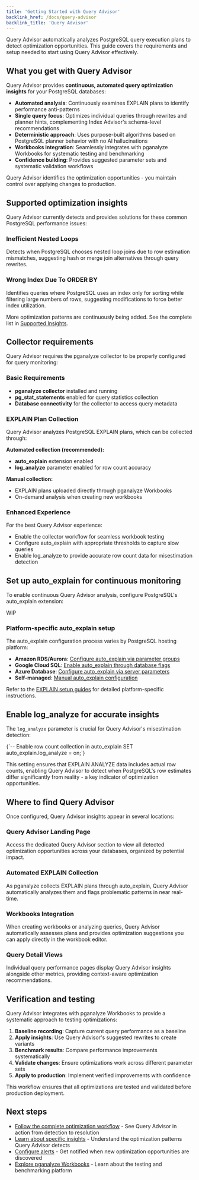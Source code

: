 ```yaml
---
title: 'Getting Started with Query Advisor'
backlink_href: /docs/query-advisor
backlink_title: 'Query Advisor'
---
```


Query Advisor automatically analyzes PostgreSQL query execution plans to detect optimization opportunities. This guide covers the requirements and setup needed to start using Query Advisor effectively.

## What you get with Query Advisor

Query Advisor provides **continuous, automated query optimization insights** for your PostgreSQL databases:

- **Automated analysis**: Continuously examines EXPLAIN plans to identify performance anti-patterns
- **Single query focus**: Optimizes individual queries through rewrites and planner hints, complementing Index Advisor's schema-level recommendations
- **Deterministic approach**: Uses purpose-built algorithms based on PostgreSQL planner behavior with no AI hallucinations
- **Workbooks integration**: Seamlessly integrates with pganalyze Workbooks for systematic testing and benchmarking
- **Confidence building**: Provides suggested parameter sets and systematic validation workflows

Query Advisor identifies the optimization opportunities - you maintain control over applying changes to production.

## Supported optimization insights

Query Advisor currently detects and provides solutions for these common PostgreSQL performance issues:

### Inefficient Nested Loops
Detects when PostgreSQL chooses nested loop joins due to row estimation mismatches, suggesting hash or merge join alternatives through query rewrites.

### Wrong Index Due To ORDER BY
Identifies queries where PostgreSQL uses an index only for sorting while filtering large numbers of rows, suggesting modifications to force better index utilization.

More optimization patterns are continuously being added. See the complete list in [Supported Insights](/docs/query-advisor/insights).

## Collector requirements

Query Advisor requires the pganalyze collector to be properly configured for query monitoring:

### Basic Requirements
- **pganalyze collector** installed and running
- **pg_stat_statements** enabled for query statistics collection
- **Database connectivity** for the collector to access query metadata

### EXPLAIN Plan Collection
Query Advisor analyzes PostgreSQL EXPLAIN plans, which can be collected through:

**Automated collection (recommended):**
- **auto_explain** extension enabled
- **log_analyze** parameter enabled for row count accuracy

**Manual collection:**
- EXPLAIN plans uploaded directly through pganalyze Workbooks
- On-demand analysis when creating new workbooks

### Enhanced Experience
For the best Query Advisor experience:
- Enable the collector workflow for seamless workbook testing
- Configure auto_explain with appropriate thresholds to capture slow queries
- Enable log_analyze to provide accurate row count data for misestimation detection

## Set up auto_explain for continuous monitoring

To enable continuous Query Advisor analysis, configure PostgreSQL's auto_explain extension:

WIP

### Platform-specific auto_explain setup

The auto_explain configuration process varies by PostgreSQL hosting platform:

- **Amazon RDS/Aurora**: [Configure auto_explain via parameter groups](/docs/explain/setup/amazon_rds)
- **Google Cloud SQL**: [Enable auto_explain through database flags](/docs/explain/setup/google_cloud_sql)
- **Azure Database**: [Configure auto_explain via server parameters](/docs/explain/setup/azure_database)
- **Self-managed**: [Manual auto_explain configuration](/docs/explain/setup/self_managed)

Refer to the [EXPLAIN setup guides](/docs/explain/setup) for detailed platform-specific instructions.

## Enable log_analyze for accurate insights

The `log_analyze` parameter is crucial for Query Advisor's misestimation detection:

<CodeBlock language="sql">
{`-- Enable row count collection in auto_explain
SET auto_explain.log_analyze = on;`}
</CodeBlock>

This setting ensures that EXPLAIN ANALYZE data includes actual row counts, enabling Query Advisor to detect when PostgreSQL's row estimates differ significantly from reality - a key indicator of optimization opportunities.

## Where to find Query Advisor

Once configured, Query Advisor insights appear in several locations:

### Query Advisor Landing Page
Access the dedicated Query Advisor section to view all detected optimization opportunities across your databases, organized by potential impact.

### Automated EXPLAIN Collection
As pganalyze collects EXPLAIN plans through auto_explain, Query Advisor automatically analyzes them and flags problematic patterns in near real-time.

### Workbooks Integration
When creating workbooks or analyzing queries, Query Advisor automatically assesses plans and provides optimization suggestions you can apply directly in the workbook editor.

### Query Detail Views
Individual query performance pages display Query Advisor insights alongside other metrics, providing context-aware optimization recommendations.

## Verification and testing

Query Advisor integrates with pganalyze Workbooks to provide a systematic approach to testing optimizations:

1. **Baseline recording**: Capture current query performance as a baseline
2. **Apply insights**: Use Query Advisor's suggested rewrites to create variants
3. **Benchmark results**: Compare performance improvements systematically
4. **Validate changes**: Ensure optimizations work across different parameter sets
5. **Apply to production**: Implement verified improvements with confidence

This workflow ensures that all optimizations are tested and validated before production deployment.

## Next steps

- [Follow the complete optimization workflow](/docs/query-advisor/from-insight-to-conclusion) - See Query Advisor in action from detection to resolution
- [Learn about specific insights](/docs/query-advisor/insights) - Understand the optimization patterns Query Advisor detects
- [Configure alerts](/docs/query-advisor/alerts) - Get notified when new optimization opportunities are discovered
- [Explore pganalyze Workbooks](/docs/workbooks) - Learn about the testing and benchmarking platform